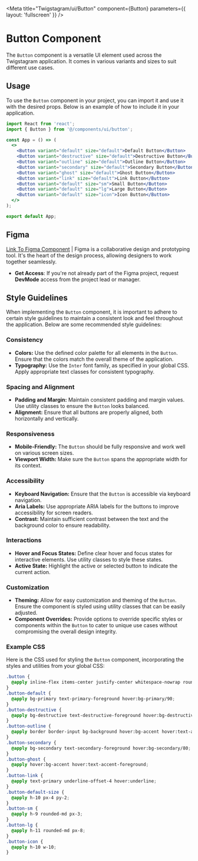 
<Meta 
  title="Twigstagram/ui/Button" 
  component={Button} 
  parameters={{ layout: 'fullscreen' }}
/>

# Button Component

The `Button` component is a versatile UI element used across the Twigstagram application. It comes in various variants and sizes to suit different use cases.


## Usage

To use the `Button` component in your project, you can import it and use it with the desired props. Below is an example of how to include it in your application.

```jsx
import React from 'react';
import { Button } from '@/components/ui/button';

const App = () => (
  <>
    <Button variant="default" size="default">Default Button</Button>
    <Button variant="destructive" size="default">Destructive Button</Button>
    <Button variant="outline" size="default">Outline Button</Button>
    <Button variant="secondary" size="default">Secondary Button</Button>
    <Button variant="ghost" size="default">Ghost Button</Button>
    <Button variant="link" size="default">Link Button</Button>
    <Button variant="default" size="sm">Small Button</Button>
    <Button variant="default" size="lg">Large Button</Button>
    <Button variant="default" size="icon">Icon Button</Button>
  </>
);

export default App;
```


## Figma

[Link To Figma Component](https://www.figma.com/) | Figma is a collaborative design and prototyping tool. It's the heart of the design process, allowing designers to work together seamlessly.

- **Get Access**: If you're not already part of the Figma project, request **DevMode** access from the project lead or manager.
## Style Guidelines

When implementing the `Button` component, it is important to adhere to certain style guidelines to maintain a consistent look and feel throughout the application. Below are some recommended style guidelines:

### Consistency

- **Colors:** Use the defined color palette for all elements in the `Button`. Ensure that the colors match the overall theme of the application.
- **Typography:** Use the `Inter` font family, as specified in your global CSS. Apply appropriate text classes for consistent typography.

### Spacing and Alignment

- **Padding and Margin:** Maintain consistent padding and margin values. Use utility classes to ensure the `Button` looks balanced.
- **Alignment:** Ensure that all buttons are properly aligned, both horizontally and vertically.

### Responsiveness

- **Mobile-Friendly:** The `Button` should be fully responsive and work well on various screen sizes.
- **Viewport Width:** Make sure the `Button` spans the appropriate width for its context.

### Accessibility

- **Keyboard Navigation:** Ensure that the `Button` is accessible via keyboard navigation.
- **Aria Labels:** Use appropriate ARIA labels for the buttons to improve accessibility for screen readers.
- **Contrast:** Maintain sufficient contrast between the text and the background color to ensure readability.

### Interactions

- **Hover and Focus States:** Define clear hover and focus states for interactive elements. Use utility classes to style these states.
- **Active State:** Highlight the active or selected button to indicate the current action.

### Customization

- **Theming:** Allow for easy customization and theming of the `Button`. Ensure the component is styled using utility classes that can be easily adjusted.
- **Component Overrides:** Provide options to override specific styles or components within the `Button` to cater to unique use cases without compromising the overall design integrity.

### Example CSS

Here is the CSS used for styling the `Button` component, incorporating the styles and utilities from your global CSS:

```css
.button {
  @apply inline-flex items-center justify-center whitespace-nowrap rounded-md text-sm font-medium ring-offset-background transition-colors focus-visible:outline-none focus-visible:ring-2 focus-visible:ring-ring focus-visible:ring-offset-2 disabled:pointer-events-none disabled:opacity-50;
}
.button-default {
  @apply bg-primary text-primary-foreground hover:bg-primary/90;
}
.button-destructive {
  @apply bg-destructive text-destructive-foreground hover:bg-destructive/90;
}
.button-outline {
  @apply border border-input bg-background hover:bg-accent hover:text-accent-foreground;
}
.button-secondary {
  @apply bg-secondary text-secondary-foreground hover:bg-secondary/80;
}
.button-ghost {
  @apply hover:bg-accent hover:text-accent-foreground;
}
.button-link {
  @apply text-primary underline-offset-4 hover:underline;
}
.button-default-size {
  @apply h-10 px-4 py-2;
}
.button-sm {
  @apply h-9 rounded-md px-3;
}
.button-lg {
  @apply h-11 rounded-md px-8;
}
.button-icon {
  @apply h-10 w-10;
}
```